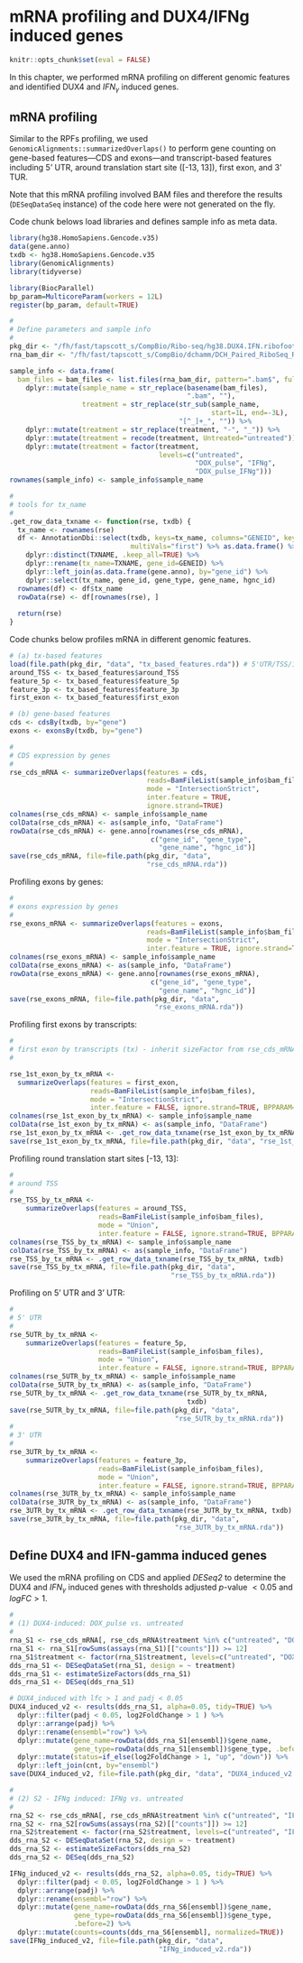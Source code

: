 # mRNA profiling and DUX4/IFNg induced genes {#mRNA}
```r
knitr::opts_chunk$set(eval = FALSE)
```
In this chapter, we performed mRNA profiling on different genomic features and identified DUX4 and $IFN_{\gamma}$ induced genes. 

## mRNA profiling
Similar to the RPFs profiling, we used `GenomicAlignments::summarizedOverlaps()` to perform gene counting on gene-based features—CDS and exons—and transcript-based features including 5' UTR, around translation start site ([-13, 13]), first exon, and 3' TUR.

Note that this mRNA profiling involved BAM files and therefore the results (`DESeqDataSeq` instance) of the code here were not generated on the fly. 

Code chunk belows load libraries and defines sample info as meta data. 
```r
library(hg38.HomoSapiens.Gencode.v35)
data(gene.anno)
txdb <- hg38.HomoSapiens.Gencode.v35
library(GenomicAlignments)
library(tidyverse)

library(BiocParallel)
bp_param=MulticoreParam(workers = 12L)
register(bp_param, default=TRUE)

#
# Define parameters and sample info
#
pkg_dir <- "/fh/fast/tapscott_s/CompBio/Ribo-seq/hg38.DUX4.IFN.ribofootprint.2"
rna_bam_dir <- "/fh/fast/tapscott_s/CompBio/dchamm/DCH_Paired_RiboSeq_RNA-Seq_BAM_files"

sample_info <- data.frame(
  bam_files = bam_files <- list.files(rna_bam_dir, pattern=".bam$", full.names=TRUE)) %>%
    dplyr::mutate(sample_name = str_replace(basename(bam_files),
                                            ".bam", ""),
                  treatment = str_replace(str_sub(sample_name,
                                                  start=1L, end=-3L),
                                          "[^_]+_", "")) %>%
    dplyr::mutate(treatment = str_replace(treatment, "-", "_")) %>%
    dplyr::mutate(treatment = recode(treatment, Untreated="untreated")) %>%
    dplyr::mutate(treatment = factor(treatment, 
                                     levels=c("untreated",
                                              "DOX_pulse", "IFNg",
                                              "DOX_pulse_IFNg")))
rownames(sample_info) <- sample_info$sample_name 

#
# tools for tx_name
#
.get_row_data_txname <- function(rse, txdb) {
  tx_name <- rownames(rse)
  df <- AnnotationDbi::select(txdb, keys=tx_name, columns="GENEID", keytype="TXNAME",
                              multiVals="first") %>% as.data.frame() %>%
    dplyr::distinct(TXNAME, .keep_all=TRUE) %>%
    dplyr::rename(tx_name=TXNAME, gene_id=GENEID) %>%
    dplyr::left_join(as.data.frame(gene.anno), by="gene_id") %>%
    dplyr::select(tx_name, gene_id, gene_type, gene_name, hgnc_id)                       
  rownames(df) <- df$tx_name
  rowData(rse) <- df[rownames(rse), ]
  
  return(rse)
}
```

Code chunks below profiles mRNA in different genomic features.
```r
# (a) tx-based features
load(file.path(pkg_dir, "data", "tx_based_features.rda")) # 5'UTR/TSS/1stExon/3'UTR
around_TSS <- tx_based_features$around_TSS
feature_5p <- tx_based_features$feature_5p
feature_3p <- tx_based_features$feature_3p
first_exon <- tx_based_features$first_exon

# (b) gene-based features
cds <- cdsBy(txdb, by="gene")
exons <- exonsBy(txdb, by="gene")

#
# CDS expression by genes
#
rse_cds_mRNA <- summarizeOverlaps(features = cds, 
                                  reads=BamFileList(sample_info$bam_files),
                                  mode = "IntersectionStrict",
                                  inter.feature = TRUE,
                                  ignore.strand=TRUE)
colnames(rse_cds_mRNA) <- sample_info$sample_name                                  
colData(rse_cds_mRNA) <- as(sample_info, "DataFrame")
rowData(rse_cds_mRNA) <- gene.anno[rownames(rse_cds_mRNA),
                                   c("gene_id", "gene_type",
                                     "gene_name", "hgnc_id")]
save(rse_cds_mRNA, file=file.path(pkg_dir, "data",
                                  "rse_cds_mRNA.rda"))  
```

Profiling exons by genes:
```r
#
# exons expression by genes
#
rse_exons_mRNA <- summarizeOverlaps(features = exons, 
                                  reads=BamFileList(sample_info$bam_files),
                                  mode = "IntersectionStrict",
                                  inter.feature = TRUE, ignore.strand=TRUE)
colnames(rse_exons_mRNA) <- sample_info$sample_name                                  
colData(rse_exons_mRNA) <- as(sample_info, "DataFrame")
rowData(rse_exons_mRNA) <- gene.anno[rownames(rse_exons_mRNA),
                                   c("gene_id", "gene_type",
                                     "gene_name", "hgnc_id")]
save(rse_exons_mRNA, file=file.path(pkg_dir, "data",
                                    "rse_exons_mRNA.rda"))  
```

Profiling first exons by transcripts:
```r
#
# first exon by transcripts (tx) - inherit sizeFactor from rse_cds_mRNA; must turn off inter.feature
#

rse_1st_exon_by_tx_mRNA <- 
  summarizeOverlaps(features = first_exon, 
                    reads=BamFileList(sample_info$bam_files),
                    mode = "IntersectionStrict",
                    inter.feature = FALSE, ignore.strand=TRUE, BPPARAM=bp_param)
colnames(rse_1st_exon_by_tx_mRNA) <- sample_info$sample_name                                  
colData(rse_1st_exon_by_tx_mRNA) <- as(sample_info, "DataFrame")
rse_1st_exon_by_tx_mRNA <- .get_row_data_txname(rse_1st_exon_by_tx_mRNA, txdb)
save(rse_1st_exon_by_tx_mRNA, file=file.path(pkg_dir, "data", "rse_1st_exon_by_tx_mRNA.rda"))
```

Profiling round translation start sites [-13, 13]:
```r
#
# around TSS
#
rse_TSS_by_tx_mRNA <- 
    summarizeOverlaps(features = around_TSS, 
                      reads=BamFileList(sample_info$bam_files),
                      mode = "Union",
                      inter.feature = FALSE, ignore.strand=TRUE, BPPARAM=bp_param)
colnames(rse_TSS_by_tx_mRNA) <- sample_info$sample_name                                  
colData(rse_TSS_by_tx_mRNA) <- as(sample_info, "DataFrame")
rse_TSS_by_tx_mRNA <- .get_row_data_txname(rse_TSS_by_tx_mRNA, txdb)
save(rse_TSS_by_tx_mRNA, file=file.path(pkg_dir, "data",
                                        "rse_TSS_by_tx_mRNA.rda"))  
```

Profiling on 5' UTR and 3' UTR:
```r
#
# 5' UTR
#
rse_5UTR_by_tx_mRNA <- 
    summarizeOverlaps(features = feature_5p, 
                      reads=BamFileList(sample_info$bam_files),
                      mode = "Union",
                      inter.feature = FALSE, ignore.strand=TRUE, BPPARAM=bp_param)
colnames(rse_5UTR_by_tx_mRNA) <- sample_info$sample_name                                  
colData(rse_5UTR_by_tx_mRNA) <- as(sample_info, "DataFrame")
rse_5UTR_by_tx_mRNA <- .get_row_data_txname(rse_5UTR_by_tx_mRNA,
                                            txdb)
save(rse_5UTR_by_tx_mRNA, file=file.path(pkg_dir, "data",
                                         "rse_5UTR_by_tx_mRNA.rda"))
#
# 3' UTR
#
rse_3UTR_by_tx_mRNA <- 
    summarizeOverlaps(features = feature_3p, 
                      reads=BamFileList(sample_info$bam_files),
                      mode = "Union",
                      inter.feature = FALSE, ignore.strand=TRUE, BPPARAM=bp_param)
colnames(rse_3UTR_by_tx_mRNA) <- sample_info$sample_name                                  
colData(rse_3UTR_by_tx_mRNA) <- as(sample_info, "DataFrame")
rse_3UTR_by_tx_mRNA <- .get_row_data_txname(rse_3UTR_by_tx_mRNA, txdb)
save(rse_3UTR_by_tx_mRNA, file=file.path(pkg_dir, "data",
                                         "rse_3UTR_by_tx_mRNA.rda"))
```

## Define DUX4 and IFN-gamma induced genes
We used the mRNA profiling on CDS and applied _DESeq2_ to determine the DUX4 and $IFN_{\gamma}$ induced genes with thresholds adjusted $p$-value $< 0.05$ and $logFC > 1$. 

```r
#
# (1) DUX4-induced: DOX_pulse vs. untreated
#
rna_S1 <- rse_cds_mRNA[, rse_cds_mRNA$treatment %in% c("untreated", "DOX_pulse")]
rna_S1 <- rna_S1[rowSums(assays(rna_S1)[["counts"]]) >= 12] 
rna_S1$treatment <- factor(rna_S1$treatment, levels=c("untreated", "DOX_pulse"))
dds_rna_S1 <- DESeqDataSet(rna_S1, design = ~ treatment)
dds_rna_S1 <- estimateSizeFactors(dds_rna_S1)
dds_rna_S1 <- DESeq(dds_rna_S1)

# DUX4_induced with lfc > 1 and padj < 0.05
DUX4_induced_v2 <- results(dds_rna_S1, alpha=0.05, tidy=TRUE) %>%
  dplyr::filter(padj < 0.05, log2FoldChange > 1 ) %>%
  dplyr::arrange(padj) %>%
  dplyr::rename(ensembl="row") %>%
  dplyr::mutate(gene_name=rowData(dds_rna_S1[ensembl])$gene_name,
                gene_type=rowData(dds_rna_S1[ensembl])$gene_type, .before=2) %>%
  dplyr::mutate(status=if_else(log2FoldChange > 1, "up", "down")) %>%
  dplyr::left_join(cnt, by="ensembl")
save(DUX4_induced_v2, file=file.path(pkg_dir, "data", "DUX4_induced_v2.rda"))
```

```r
#
# (2) S2 - IFNg induced: IFNg vs. untreated
#
rna_S2 <- rse_cds_mRNA[, rse_cds_mRNA$treatment %in% c("untreated", "IFNg")]
rna_S2 <- rna_S2[rowSums(assays(rna_S2)[["counts"]]) >= 12] 
rna_S2$treatement <- factor(rna_S2$treatment, levels=c("untreated", "IFNg"))
dds_rna_S2 <- DESeqDataSet(rna_S2, design = ~ treatment)
dds_rna_S2 <- estimateSizeFactors(dds_rna_S2)
dds_rna_S2 <- DESeq(dds_rna_S2)

IFNg_induced_v2 <- results(dds_rna_S2, alpha=0.05, tidy=TRUE) %>%
  dplyr::filter(padj < 0.05, log2FoldChange > 1 ) %>%
  dplyr::arrange(padj) %>%
  dplyr::rename(ensembl="row") %>%
  dplyr::mutate(gene_name=rowData(dds_rna_S6[ensembl])$gene_name,
                gene_type=rowData(dds_rna_S6[ensembl])$gene_type,
                .before=2) %>%
  dplyr::mutate(counts=counts(dds_rna_S6[ensembl], normalized=TRUE))  
save(IFNg_induced_v2, file=file.path(pkg_dir, "data",
                                     "IFNg_induced_v2.rda"))
```
